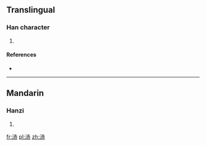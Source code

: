 ==Translingual==

===Han character===
{{Han char|rn=85|rad=水|as=07|sn=10|four=34131|canj=EGLC}}

# {{defn|Han|sort=水07}}

====References====
* {{Han ref|kx=0625.230|dkj=17512|hdz=31618.190|uh=6D7E|ud=28030|bh=D261|bd=53857}}

----

==Mandarin==

===Hanzi===
{{cmn-hanzi|pin=[[chēng]] ([[cheng1]])|wg=ch'eng<sup>1</sup>}}

# {{defn|lang=cmn|sort=水07}}

[[fr:浾]]
[[pl:浾]]
[[zh:浾]]